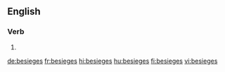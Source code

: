 ==English==

===Verb===
{{head|en|verb form}}

# {{en-third-person singular of|besiege}}

[[de:besieges]]
[[fr:besieges]]
[[hi:besieges]]
[[hu:besieges]]
[[fi:besieges]]
[[vi:besieges]]